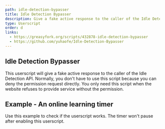 ```yaml
---
path: idle-detection-bypasser
title: Idle Detection Bypasser
description: Give a fake active response to the caller of the Idle Detection API.
type: Userscript
order: d
links:
  - https://greasyfork.org/scripts/432878-idle-detection-bypasser
  - https://github.com/yuhaofe/Idle-Detection-Bypasser
---
```

## Idle Detection Bypasser
This userscript will give a fake active response to the caller of the Idle Detection API.
Normally, you don't have to use this script because you can deny the permission request directly.
You only need this script when the website refuses to provide service without the permission.

## Example - An online learning timer
Use this example to check if the userscript works. The timer won't pause after enabling this userscript.

<IdleDetectionExample />